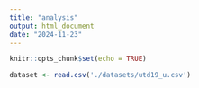 ```yaml
---
title: "analysis"
output: html_document
date: "2024-11-23"
---
```


```r
knitr::opts_chunk$set(echo = TRUE)
```


```r
dataset <- read.csv('./datasets/utd19_u.csv')
```

